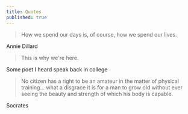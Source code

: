 ```yaml
---
title: Quotes
published: true
---
```


> How we spend our days is, of course, how we spend our lives.

Annie Dillard

> This is why we're here.

Some poet I heard speak back in college

> No citizen has a right to be an
> amateur in the matter of physical
> training... what a disgrace it is for a
> man to grow old without ever
> seeing the beauty and strength of
> which his body is capable.

Socrates